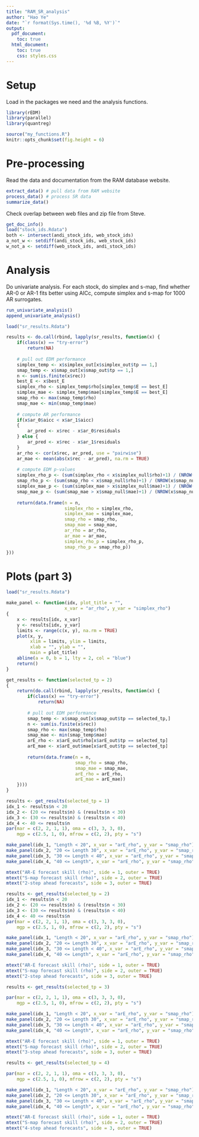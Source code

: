 ```yaml
---
title: "RAM_SR_analysis"
author: "Hao Ye"
date: "`r format(Sys.time(), '%d %B, %Y')`"
output:
  pdf_document:
    toc: true
  html_document:
    toc: true
    css: styles.css
---
```

# Setup

Load in the packages we need and the analysis functions.

```r
library(rEDM)
library(parallel)
library(quantreg)

source("my_functions.R")
knitr::opts_chunk$set(fig.height = 6)
```

# Pre-processing

Read the data and documentation from the RAM database website.

```r
extract_data() # pull data from RAM website
process_data() # process SR data
summarize_data()
```

Check overlap between web files and zip file from Steve.

```r
get_doc_info()
load("stock_ids.Rdata")
both <- intersect(andi_stock_ids, web_stock_ids)
a_not_w <- setdiff(andi_stock_ids, web_stock_ids)
w_not_a <- setdiff(web_stock_ids, andi_stock_ids)
```

# Analysis

Do univariate analysis. For each stock, do simplex and s-map, find whether AR-0 or AR-1 fits better using AICc, compute simplex and s-map for 1000 AR surrogates.

```r
run_univariate_analysis()
append_univariate_analysis()
```

```r
load("sr_results.Rdata")

results <- do.call(rbind, lapply(sr_results, function(x) {
    if(class(x) == "try-error")
        return(NA)
    
    # pull out EDM performance
    simplex_temp <- x$simplex_out[x$simplex_out$tp == 1,]
    smap_temp <- x$smap_out[x$smap_out$tp == 1,]
    n <- sum(is.finite(x$rec))
    best_E <- x$best_E
    simplex_rho <- simplex_temp$rho[simplex_temp$E == best_E]
    simplex_mae <- simplex_temp$mae[simplex_temp$E == best_E]
    smap_rho <- max(smap_temp$rho)
    smap_mae <- min(smap_temp$mae)
    
    # compute AR performance
    if(x$ar_0$aicc < x$ar_1$aicc)
    {
        ar_pred <- x$rec - x$ar_0$residuals
    } else {
        ar_pred <- x$rec - x$ar_1$residuals
    }
    ar_rho <- cor(x$rec, ar_pred, use = "pairwise")
    ar_mae <- mean(abs(x$rec - ar_pred), na.rm = TRUE)
    
    # compute EDM p-values
    simplex_rho_p <- (sum(simplex_rho < x$simplex_null$rho)+1) / (NROW(x$simplex_null) + 1)
    smap_rho_p <- (sum(smap_rho < x$smap_null$rho)+1) / (NROW(x$smap_null) + 1)
    simplex_mae_p <- (sum(simplex_mae > x$simplex_null$mae)+1) / (NROW(x$simplex_null) + 1)
    smap_mae_p <- (sum(smap_mae > x$smap_null$mae)+1) / (NROW(x$smap_null) + 1)
    
    return(data.frame(n = n, 
                      simplex_rho = simplex_rho, 
                      simplex_mae = simplex_mae, 
                      smap_rho = smap_rho, 
                      smap_mae = smap_mae, 
                      ar_rho = ar_rho, 
                      ar_mae = ar_mae, 
                      simplex_rho_p = simplex_rho_p, 
                      smap_rho_p = smap_rho_p))
}))
```


# Plots (part 3)
```r
load("sr_results.Rdata")

make_panel <- function(idx, plot_title = "", 
                      x_var = "ar_rho", y_var = "simplex_rho")
{
    x <- results[idx, x_var]
    y <- results[idx, y_var]
    limits <- range(c(x, y), na.rm = TRUE)
    plot(x, y, 
         xlim = limits, ylim = limits, 
         xlab = "", ylab = "", 
         main = plot_title)
    abline(a = 0, b = 1, lty = 2, col = "blue")
    return()
}

get_results <- function(selected_tp = 2)
{
    return(do.call(rbind, lapply(sr_results, function(x) {
        if(class(x) == "try-error")
            return(NA)
        
        # pull out EDM performance
        smap_temp <- x$smap_out[x$smap_out$tp == selected_tp,]
        n <- sum(is.finite(x$rec))
        smap_rho <- max(smap_temp$rho)
        smap_mae <- min(smap_temp$mae)
        arE_rho <- x$arE_out$rho[x$arE_out$tp == selected_tp]
        arE_mae <- x$arE_out$mae[x$arE_out$tp == selected_tp]
        
        return(data.frame(n = n, 
                          smap_rho = smap_rho, 
                          smap_mae = smap_mae, 
                          arE_rho = arE_rho, 
                          arE_mae = arE_mae))
    })))
}

```

```r
results <- get_results(selected_tp = 1)
idx_1 <- results$n < 20
idx_2 <- (20 <= results$n) & (results$n < 30)
idx_3 <- (30 <= results$n) & (results$n < 40)
idx_4 <- 40 <= results$n
par(mar = c(2, 2, 1, 1), oma = c(3, 3, 3, 0), 
    mgp = c(2.5, 1, 0), mfrow = c(2, 2), pty = "s")

make_panel(idx_1, "Length < 20", x_var = "arE_rho", y_var = "smap_rho")
make_panel(idx_2, "20 <= Length 30", x_var = "arE_rho", y_var = "smap_rho")
make_panel(idx_3, "30 <= Length < 40", x_var = "arE_rho", y_var = "smap_rho")
make_panel(idx_4, "40 <= Length", x_var = "arE_rho", y_var = "smap_rho")

mtext("AR-E forecast skill (rho)", side = 1, outer = TRUE)
mtext("S-map forecast skill (rho)", side = 2, outer = TRUE)
mtext("2-step ahead forecasts", side = 3, outer = TRUE)
```

```r
results <- get_results(selected_tp = 2)
idx_1 <- results$n < 20
idx_2 <- (20 <= results$n) & (results$n < 30)
idx_3 <- (30 <= results$n) & (results$n < 40)
idx_4 <- 40 <= results$n
par(mar = c(2, 2, 1, 1), oma = c(3, 3, 3, 0), 
    mgp = c(2.5, 1, 0), mfrow = c(2, 2), pty = "s")

make_panel(idx_1, "Length < 20", x_var = "arE_rho", y_var = "smap_rho")
make_panel(idx_2, "20 <= Length 30", x_var = "arE_rho", y_var = "smap_rho")
make_panel(idx_3, "30 <= Length < 40", x_var = "arE_rho", y_var = "smap_rho")
make_panel(idx_4, "40 <= Length", x_var = "arE_rho", y_var = "smap_rho")

mtext("AR-E forecast skill (rho)", side = 1, outer = TRUE)
mtext("S-map forecast skill (rho)", side = 2, outer = TRUE)
mtext("2-step ahead forecasts", side = 3, outer = TRUE)
```

```r
results <- get_results(selected_tp = 3)

par(mar = c(2, 2, 1, 1), oma = c(3, 3, 3, 0), 
    mgp = c(2.5, 1, 0), mfrow = c(2, 2), pty = "s")

make_panel(idx_1, "Length < 20", x_var = "arE_rho", y_var = "smap_rho")
make_panel(idx_2, "20 <= Length 30", x_var = "arE_rho", y_var = "smap_rho")
make_panel(idx_3, "30 <= Length < 40", x_var = "arE_rho", y_var = "smap_rho")
make_panel(idx_4, "40 <= Length", x_var = "arE_rho", y_var = "smap_rho")

mtext("AR-E forecast skill (rho)", side = 1, outer = TRUE)
mtext("S-map forecast skill (rho)", side = 2, outer = TRUE)
mtext("3-step ahead forecasts", side = 3, outer = TRUE)
```

```r
results <- get_results(selected_tp = 4)

par(mar = c(2, 2, 1, 1), oma = c(3, 3, 3, 0), 
    mgp = c(2.5, 1, 0), mfrow = c(2, 2), pty = "s")

make_panel(idx_1, "Length < 20", x_var = "arE_rho", y_var = "smap_rho")
make_panel(idx_2, "20 <= Length 30", x_var = "arE_rho", y_var = "smap_rho")
make_panel(idx_3, "30 <= Length < 40", x_var = "arE_rho", y_var = "smap_rho")
make_panel(idx_4, "40 <= Length", x_var = "arE_rho", y_var = "smap_rho")

mtext("AR-E forecast skill (rho)", side = 1, outer = TRUE)
mtext("S-map forecast skill (rho)", side = 2, outer = TRUE)
mtext("4-step ahead forecasts", side = 3, outer = TRUE)
```